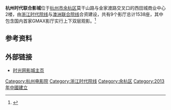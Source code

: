 '''杭州时代联合影城'''位于[[杭州市|杭州市]][[余杭区|余杭区]]莫干山路与金家渡路交叉口的西田城商业中心2楼，由[[浙江时代院线|浙江时代院线]]与[[澳洲联合院线|澳洲联合院线]]合资建设，共有9个影厅总计1538座，其中包含国内首家GMAX影厅实行上下双层观影。<ref>{{Cite web |url=http://theater.mtime.com/China_Zhejiang_Province_Hangzhou_Yuhangqu/4168/info.html |title=影院介绍 |access-date=2014-11-07 |archive-date=2019-08-12 |archive-url=https://web.archive.org/web/20190812000022/http://theater.mtime.com/China_Zhejiang_Province_Hangzhou_Yuhangqu/4168/info.html |dead-url=no }}</ref>

== 参考资料 ==
{{reflist}}

== 外部链接 ==
{{commons category|Hangzhou Beverly Cinema}}
*[http://theater.mtime.com/China_Zhejiang_Province_Hangzhou_Yuhangqu/4168/ 时光网影城主页] {{Wayback|url=http://theater.mtime.com/China_Zhejiang_Province_Hangzhou_Yuhangqu/4168/ |date=20190811095446 }}

{{杭州电影院}}
[[Category:杭州电影院|Category:杭州电影院]]
[[Category:浙江时代院线|Category:浙江时代院线]]
[[Category:余杭区|Category:余杭区]]
[[Category:2013年中國建立|Category:2013年中國建立]]
